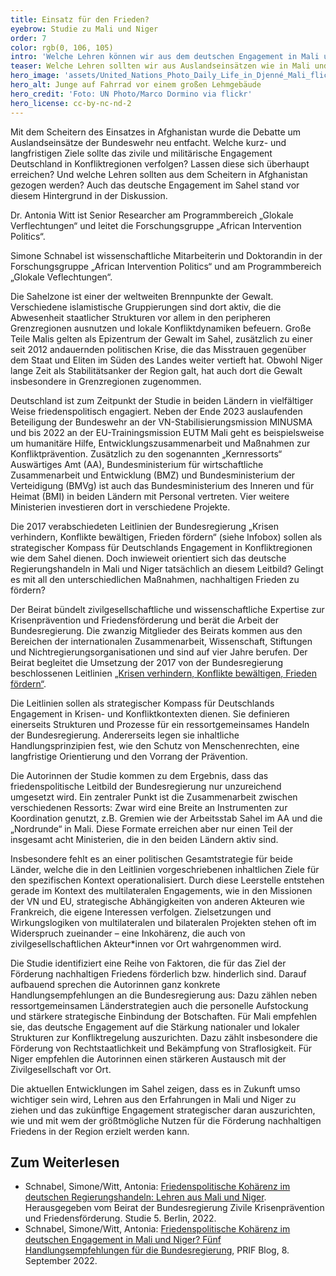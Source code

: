 ```yaml
---
title: Einsatz für den Frieden?
eyebrow: Studie zu Mali und Niger
order: 7
color: rgb(0, 106, 105)
intro: 'Welche Lehren können wir aus dem deutschen Engagement in Mali und Niger ziehen? Dieser Fragestellung widmet sich die Studie „Friedenspolitische Kohärenz im deutschen Regierungshandeln: Lehren aus Mali und Niger“, die von Antonia Witt und Simone Schnabel unter Mitarbeit von Baba Dakono und Abdoul Karim Saidou verfasst wurde. Die Studie entstand im Auftrag des Beirats der Bundesregierung Zivile Krisenprävention und Friedensförderung (siehe Infobox). In über 100 leitfadenbasierten Interviews sprachen die Forscher\*innen mit Ressortvertreter\*innen, Durchführungsorganisationen sowie zivilgesellschaftlichen Akteur\*innen in Deutschland, Mali und Niger.'
teaser: Welche Lehren sollten wir aus Auslandseinsätzen wie in Mali und Niger ziehen? In einer Studie für den Beirat Zivile Krisenprävention und Friedensförderung gehen Antonia Witt und Simone Schnabel genau dieser Frage nach.
hero_image: 'assets/United_Nations_Photo_Daily_Life_in_Djenné_Mali_flickr_CC_BY-NC-ND_2.0_RGB.jpg'
hero_alt: Junge auf Fahrrad vor einem großen Lehmgebäude
hero_credit: 'Foto: UN Photo/Marco Dormino via flickr'
hero_license: cc-by-nc-nd-2
---
```


<Leadin>Mit dem Scheitern</Leadin> des Einsatzes in Afghanistan wurde die Debatte um Auslandseinsätze der Bundeswehr neu entfacht. Welche kurz- und langfristigen Ziele sollte das zivile und militärische Engagement Deutschland in Konfliktregionen verfolgen? Lassen diese sich überhaupt erreichen? Und welche Lehren sollten aus dem Scheitern in Afghanistan gezogen werden? Auch das deutsche Engagement im Sahel stand vor diesem Hintergrund in der Diskussion.

<PersonList title="Über die Autorinnen">
  <Person name="Antonia Witt" image="assets/Antonia_RGB.jpg" >

Dr. Antonia Witt ist Senior Researcher am Programmbereich „Glokale Verflechtungen“ und leitet die Forschungsgruppe „African Intervention Politics“.

</Person>
  <Person name="Simone Schnabel" image="assets/Simone S_RGB.jpg" >

Simone Schnabel ist wissenschaftliche Mitarbeiterin und Doktorandin in der Forschungsgruppe „African Intervention Politics“ und am Programmbereich „Glokale Veflechtungen“.

</Person>
</PersonList>

Die Sahelzone ist einer der weltweiten Brennpunkte der Gewalt. Verschiedene islamistische Gruppierungen sind dort aktiv, die die Abwesenheit staatlicher Strukturen vor allem in den peripheren Grenzregionen ausnutzen und lokale Konfliktdynamiken befeuern. Große Teile Malis gelten als Epizentrum der Gewalt im Sahel, zusätzlich zu einer seit 2012 andauernden politischen Krise, die das Misstrauen gegenüber dem Staat und Eliten im Süden des Landes weiter vertieft hat. Obwohl Niger lange Zeit als Stabilitätsanker der Region galt, hat auch dort die Gewalt insbesondere in Grenzregionen zugenommen.

Deutschland ist zum Zeitpunkt der Studie in beiden Ländern in vielfältiger Weise friedenspolitisch engagiert. Neben der Ende 2023 auslaufenden Beteiligung der Bundeswehr an der VN-Stabilisierungsmission MINUSMA und bis 2022 an der EU-Trainingsmission EUTM Mali geht es beispielsweise um humanitäre Hilfe, Entwicklungszusammenarbeit und Maßnahmen zur Konfliktprävention. Zusätzlich zu den sogenannten „Kernressorts“ Auswärtiges Amt (AA), Bundesministerium für wirtschaftliche Zusammenarbeit und Entwicklung (BMZ) und Bundesministerium der Verteidigung (BMVg) ist auch das Bundesministerium des Inneren und für Heimat (BMI) in beiden Ländern mit Personal vertreten. Vier weitere Ministerien investieren dort in verschiedene Projekte. 

Die 2017 verabschiedeten Leitlinien der Bundesregierung „Krisen verhindern, Konflikte bewältigen, Frieden fördern“ (siehe Infobox) sollen als strategischer Kompass für Deutschlands Engagement in Konfliktregionen wie dem Sahel dienen. Doch inwieweit orientiert sich das deutsche Regierungshandeln in Mali und Niger tatsächlich an diesem Leitbild? Gelingt es mit all den unterschiedlichen Maßnahmen, nachhaltigen Frieden zu fördern?

<Callout eyebrow="Infobox" title="Beirat Zivile Krisenprävention und Friendensförderung" expandable={false}>

Der Beirat bündelt zivilgesellschaftliche und wissenschaftliche Expertise zur Krisenprävention und Friedensförderung und berät die Arbeit der Bundesregierung. Die zwanzig Mitglieder des Beirats kommen aus den Bereichen der internationalen Zusammenarbeit, Wissenschaft, Stiftungen und Nichtregierungsorganisationen und sind auf vier Jahre berufen. Der Beirat begleitet die Umsetzung der 2017 von der Bundesregierung beschlossenen Leitlinien [„Krisen verhindern, Konflikte bewältigen, Frieden fördern“](https://www.auswaertiges-amt.de/blob/283636/d98437ca3ba49c0ec6a461570f56211f/leitlinien-krisenpraevention-konfliktbewaeltigung-friedensfoerderung-dl-data.pdf).

Die Leitlinien sollen als strategischer Kompass für Deutschlands Engagement in Krisen- und Konfliktkontexten dienen. Sie definieren einerseits Strukturen und Prozesse für ein ressortgemeinsames Handeln der Bundesregierung. Andererseits legen sie inhaltliche Handlungsprinzipien fest, wie den Schutz von Menschenrechten, eine langfristige Orientierung und den Vorrang der Prävention.

</Callout>

Die Autorinnen der Studie kommen zu dem Ergebnis, dass das friedenspolitische Leitbild der Bundesregierung nur unzureichend umgesetzt wird. Ein zentraler Punkt ist die Zusammenarbeit zwischen verschiedenen Ressorts: Zwar wird eine Breite an Instrumenten zur Koordination genutzt, z.B. Gremien wie der Arbeitsstab Sahel im AA und die „Nordrunde“ in Mali. Diese Formate erreichen aber nur einen Teil der insgesamt acht Ministerien, die in den beiden Ländern aktiv sind. 

Insbesondere fehlt es an einer politischen Gesamtstrategie für beide Länder, welche die in den Leitlinien vorgeschriebenen inhaltlichen Ziele für den spezifischen Kontext operationalisiert. Durch diese Leerstelle entstehen gerade im Kontext des multilateralen Engagements, wie in den Missionen der VN und EU, strategische Abhängigkeiten von anderen Akteuren wie Frankreich, die eigene Interessen verfolgen. Zielsetzungen und Wirkungslogiken von multilateralen und bilateralen Projekten stehen oft im Widerspruch zueinander – eine Inkohärenz, die auch von zivilgesellschaftlichen Akteur\*innen vor Ort wahrgenommen wird.

Die Studie identifiziert eine Reihe von Faktoren, die für das Ziel der Förderung nachhaltigen Friedens förderlich bzw. hinderlich sind. Darauf aufbauend sprechen die Autorinnen ganz konkrete Handlungsempfehlungen an die Bundesregierung aus: Dazu zählen neben ressortgemeinsamen Länderstrategien auch die personelle Aufstockung und stärkere strategische Einbindung der Botschaften. Für Mali empfehlen sie, das deutsche Engagement auf die Stärkung nationaler und lokaler Strukturen zur Konfliktregelung auszurichten. Dazu zählt insbesondere die Förderung von Rechtstaatlichkeit und Bekämpfung von Straflosigkeit. Für Niger empfehlen die Autorinnen einen stärkeren Austausch mit der Zivilgesellschaft vor Ort.

Die aktuellen Entwicklungen im Sahel zeigen, dass es in Zukunft umso wichtiger sein wird, Lehren aus den Erfahrungen in Mali und Niger zu ziehen und das zukünftige Engagement strategischer daran auszurichten, wie und mit wem der größtmögliche Nutzen für die Förderung nachhaltigen Friedens in der Region erzielt werden kann.

<Notes>

## Zum Weiterlesen

- Schnabel, Simone/Witt, Antonia: [Friedenspolitische Kohärenz im deutschen Regierungshandeln: Lehren aus Mali und Niger](https://beirat-zivile-krisenpraevention.org/publikation/friedenspolitische-kohaerenz-im-deutschen-regierungshandeln/). Herausgegeben vom Beirat der Bundesregierung Zivile Krisenprävention und Friedensförderung. Studie 5. Berlin, 2022.
- Schnabel, Simone/Witt, Antonia: [Friedenspolitische Kohärenz im deutschen Engagement in Mali und Niger? Fünf Handlungsempfehlungen für die Bundesregierung](https://blog.prif.org/2022/09/08/friedenspolitische-kohaerenz-im-deutschen-engagement-in-mali-und-niger-fuenf-handlungsempfehlungen-fuer-die-bundesregierung/), PRIF Blog, 8. September 2022.

</Notes>
